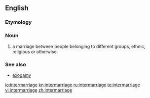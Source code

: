 ==English==

===Etymology===
{{prefix|inter|marriage}}

===Noun===
{{en-noun}}

# a marriage between people belonging to different groups, ethnic, religious or otherwise.

===See also===
* [[exogamy]]

[[io:intermarriage]]
[[kn:intermarriage]]
[[ru:intermarriage]]
[[te:intermarriage]]
[[vi:intermarriage]]
[[zh:intermarriage]]